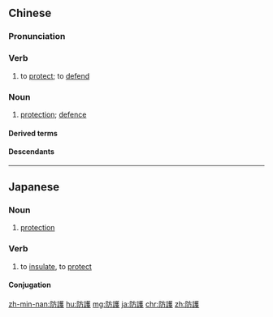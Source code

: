 {{also|防护}}
==Chinese==
{{zh-forms|s=防护}}

===Pronunciation===
{{zh-pron
|m=fánghù
|c=fong4 wu6
|mn=hông-hō͘
|cat=v,n
}}

===Verb===
{{zh-verb}}

# to [[protect]]; to [[defend]]

===Noun===
{{zh-noun}}

# [[protection]]; [[defence]]

====Derived terms====
{{zh-der|輻射防護|民事防護}}

====Descendants====
{{CJKV|防護|ぼうご||phòng hộ}}

{{zh-cat|Advanced}}

----

==Japanese==
{{ja-kanjitab|ぼう|ご|yomi=o}}

===Noun===
{{ja-noun|ぼうご}}

# [[protection]]

===Verb===
{{ja-verb-suru|ぼうご}}

# to [[insulate]], to [[protect]]

====Conjugation====
{{ja-suru|ぼうご}}

[[zh-min-nan:防護]]
[[hu:防護]]
[[mg:防護]]
[[ja:防護]]
[[chr:防護]]
[[zh:防護]]